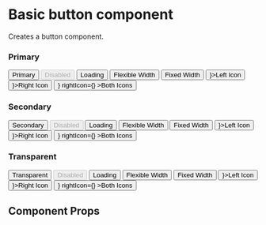 
<Meta title="Components/Button" component={Button} />

# Basic button component

Creates a button component.

### Primary
<Preview withToolbar>
  <Story name="primary">
    <Box>
      <Flex>
        <Button variant="primary">Primary</Button>
        <Button variant="primary" disabled>Disabled</Button>
        <Button variant="primary" loading>Loading</Button>
      </Flex>
      <Flex>
        <Button variant="primary">Flexible Width</Button>
        <Button variant="primary" width={200}>Fixed Width</Button>
      </Flex>
      <Flex>
        <Button variant="primary" leftIcon={<Icons.Visibility aria-hidden />}>Left Icon</Button>
        <Button variant="primary" rightIcon={<Icons.Visibility aria-hidden />}>Right Icon</Button>
        <Button variant="primary"
          leftIcon={<Icons.Info aria-hidden />}
          rightIcon={<Icons.Info aria-hidden />}
        >Both Icons</Button>
      </Flex>
    </Box>
  </Story>
</Preview>


### Secondary
<Preview withToolbar>
  <Story name="secondary">
    <Box>
      <Flex>
        <Button variant="secondary">Secondary</Button>
        <Button variant="secondary" disabled>Disabled</Button>
        <Button variant="secondary" loading>Loading</Button>
      </Flex>
      <Flex>
        <Button variant="secondary">Flexible Width</Button>
        <Button variant="secondary" width={200}>Fixed Width</Button>
      </Flex>
      <Flex>
        <Button variant="secondary" leftIcon={<Icons.Visibility aria-hidden />}>Left Icon</Button>
        <Button variant="secondary" rightIcon={<Icons.Search aria-hidden />}>Right Icon</Button>
        <Button variant="secondary"
          leftIcon={<Icons.Info aria-hidden />}
          rightIcon={<Icons.Info aria-hidden />}
        >Both Icons</Button>
      </Flex>
    </Box>
  </Story>
</Preview>

### Transparent
<Preview withToolbar>
  <Story name="transparent">
    <Box>
      <Flex>
        <Button variant="transparent">Transparent</Button>
        <Button variant="transparent" disabled>Disabled</Button>
        <Button variant="transparent" loading>Loading</Button>
      </Flex>
      <Flex>
        <Button variant="transparent">Flexible Width</Button>
        <Button variant="transparent" width={200}>Fixed Width</Button>
      </Flex>
      <Flex>
        <Button variant="transparent" leftIcon={<Icons.Visibility aria-hidden />}>Left Icon</Button>
        <Button variant="transparent" rightIcon={<Icons.Search aria-hidden />}>Right Icon</Button>
        <Button variant="transparent"
          leftIcon={<Icons.Info aria-hidden />}
          rightIcon={<Icons.Info aria-hidden />}
        >Both Icons</Button>
      </Flex>
    </Box>
  </Story>
</Preview>


## Component Props

<Props of={Button} />